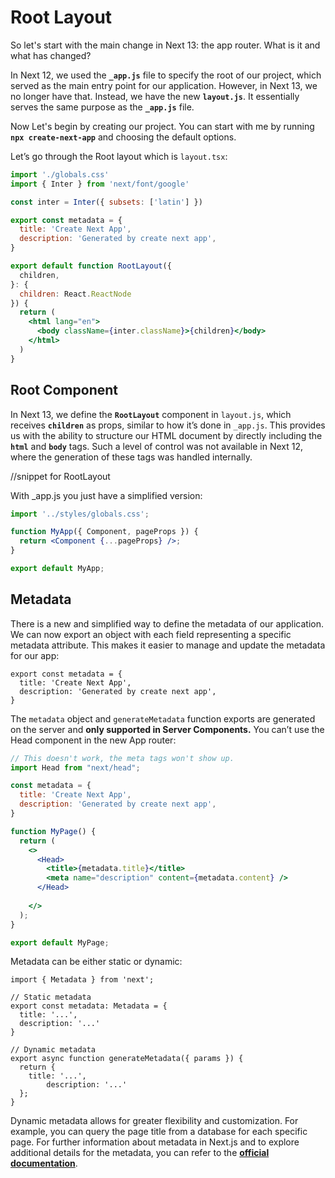 # Root Layout

So let's start with the main change in Next 13: the app router. What is it and what has changed?

In Next 12, we used the **`_app.js`** file to specify the root of our project, which served as the main entry point for our application. However, in Next 13, we no longer have that. Instead, we have the new **`layout.js`**. It essentially serves the same purpose as the **`_app.js`** file.

Now Let's begin by creating our project. You can start with me by running **`npx create-next-app`** and choosing the default options.

Let’s go through the Root layout which is `layout.tsx`:

```jsx
import './globals.css'
import { Inter } from 'next/font/google'

const inter = Inter({ subsets: ['latin'] })

export const metadata = {
  title: 'Create Next App',
  description: 'Generated by create next app',
}

export default function RootLayout({
  children,
}: {
  children: React.ReactNode
}) {
  return (
    <html lang="en">
      <body className={inter.className}>{children}</body>
    </html>
  )
}
```

## Root Component

In Next 13, we define the **`RootLayout`** component in `layout.js`, which receives **`children`** as props, similar to how it’s done in `_app.js`. This provides us with the ability to structure our HTML document by directly including the **`html`** and **`body`** tags. Such a level of control was not available in Next 12, where the generation of these tags was handled internally.

//snippet for RootLayout

With _app.js you just have a simplified version:

```jsx
import '../styles/globals.css';

function MyApp({ Component, pageProps }) {
  return <Component {...pageProps} />;
}

export default MyApp;
```

## Metadata

There is a new and simplified way to define the metadata of our application. We can now export an object with each field representing a specific metadata attribute. This makes it  easier to manage and update the metadata for our app:

```tsx
export const metadata = {
  title: 'Create Next App',
  description: 'Generated by create next app',
}
```

The `metadata` object and `generateMetadata` function exports are generated on the server and **only supported in Server Components.** You can’t use the Head component in the new App router:

```jsx
// This doesn't work, the meta tags won't show up.
import Head from "next/head";

const metadata = {
  title: 'Create Next App',
  description: 'Generated by create next app',
}

function MyPage() {
  return (
    <>
      <Head>
        <title>{metadata.title}</title>
        <meta name="description" content={metadata.content} />
      </Head>
      
    </>
  );
}

export default MyPage;
```

Metadata can be either static or dynamic:

```tsx
import { Metadata } from 'next';

// Static metadata
export const metadata: Metadata = {
  title: '...',
  description: '...'
}

// Dynamic metadata
export async function generateMetadata({ params }) {
  return {
    title: '...',
		description: '...'
  };
}
```

Dynamic metadata allows for greater flexibility and customization. For example, you can query the page title from a database for each specific page. For further information about metadata in Next.js and to explore additional details for the metadata, you can refer to the **[official documentation](https://nextjs.org/docs/app/api-reference/functions/generate-metadata)**.
